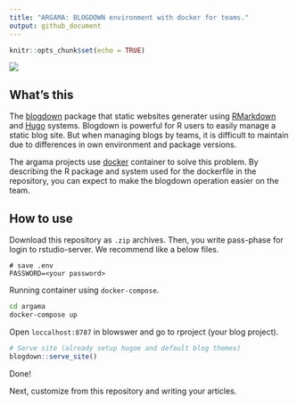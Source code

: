 ```yaml
---
title: "ARGAMA: BLOGDOWN environment with docker for teams."
output: github_document
---
```


```r
knitr::opts_chunk$set(echo = TRUE)
```

![](inst/header_logo.png)

## What's this

The [blogdown](https://bookdown.org/) package that static websites generater using [RMarkdown](http://rmarkdown.rstudio.com/) and [Hugo](https://gohugo.io/) systems. Blogdown is powerful for R users to easily manage a static blog site. But when managing blogs by teams, it is difficult to maintain due to differences in own environment and package versions.

The argama projects use [docker](https://www.docker.com/) container to solve this problem. By describing the R package and system used for the dockerfile in the repository, you can expect to make the blogdown operation easier on the team.

## How to use

Download this repository as `.zip` archives. Then, you write pass-phase for login to rstudio-server. We recommend like a below files.

```
# save .env
PASSWORD=<your password>
```

Running container using `docker-compose`.

```bash
cd argama
docker-compose up
```

Open `loccalhost:8787` in blowswer and go to rproject (your blog project).

```r
# Serve site (already setup hugoe and default blog themes)
blogdown::serve_site()
```

Done!

Next, customize from this repository and writing your articles.
